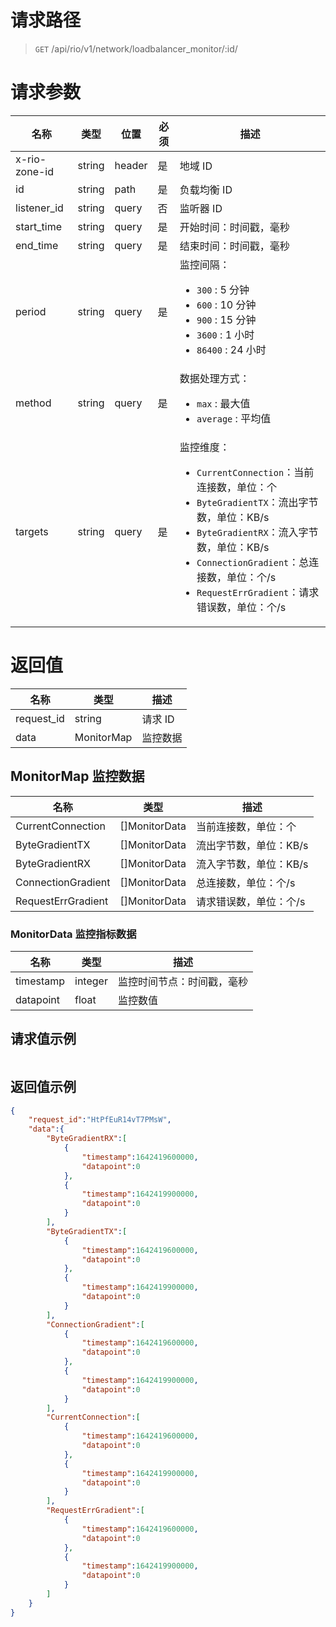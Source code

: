 <style>.topic-content-wrap .topic-detail table thead th { word-break: keep-all; }</style>


# 请求路径
> `GET` /api/rio/v1/network/loadbalancer_monitor/:id/

# 请求参数
名称 | 类型 | 位置 | 必须 | 描述 
----- | ----- | ----- | ----- | ----- 
x-rio-zone-id   | string | header| 是 | 地域 ID
id              | string | path  | 是 | 负载均衡 ID
listener_id     | string | query | 否 | 监听器 ID
start_time      | string | query | 是 | 开始时间：时间戳，毫秒
end_time        | string | query | 是 | 结束时间：时间戳，毫秒
period          | string | query | 是 | 监控间隔：<ul><li>`300` : 5 分钟</li><li>`600` : 10 分钟</li><li>`900` : 15 分钟</li><li>`3600` : 1 小时</li><li>`86400` : 24 小时</li></ul> 
method          | string | query | 是 | 数据处理方式：<ul><li>`max` : 最大值</li><li>`average` : 平均值</li></ul> 
targets         | string | query | 是 | 监控维度：<ul><li>`CurrentConnection`：当前连接数，单位：个</li><li>`ByteGradientTX`：流出字节数，单位：KB/s</li><li>`ByteGradientRX`：流入字节数，单位：KB/s</li><li>`ConnectionGradient`：总连接数，单位：个/s</li><li>`RequestErrGradient`：请求错误数，单位：个/s</li></ul>

# 返回值
名称 | 类型 |  描述
----- | ----- | -----
request_id	| string  | 请求 ID
data | MonitorMap | 监控数据

## MonitorMap 监控数据
名称 | 类型 |  描述
----- | ----- | -----
CurrentConnection   | []MonitorData | 当前连接数，单位：个
ByteGradientTX      | []MonitorData | 流出字节数，单位：KB/s
ByteGradientRX      | []MonitorData | 流入字节数，单位：KB/s
ConnectionGradient  | []MonitorData | 总连接数，单位：个/s
RequestErrGradient  | []MonitorData | 请求错误数，单位：个/s

### MonitorData 监控指标数据
名称 | 类型 |  描述
----- | ----- | -----
timestamp | integer | 监控时间节点：时间戳，毫秒
datapoint | float   | 监控数值

## 请求值示例
```json
```

## 返回值示例
```json
{
    "request_id":"HtPfEuR14vT7PMsW",
    "data":{
        "ByteGradientRX":[
            {
                "timestamp":1642419600000,
                "datapoint":0
            },
            {
                "timestamp":1642419900000,
                "datapoint":0
            }
        ],
        "ByteGradientTX":[
            {
                "timestamp":1642419600000,
                "datapoint":0
            },
            {
                "timestamp":1642419900000,
                "datapoint":0
            }
        ],
        "ConnectionGradient":[
            {
                "timestamp":1642419600000,
                "datapoint":0
            },
            {
                "timestamp":1642419900000,
                "datapoint":0
            }
        ],
        "CurrentConnection":[
            {
                "timestamp":1642419600000,
                "datapoint":0
            },
            {
                "timestamp":1642419900000,
                "datapoint":0
            }
        ],
        "RequestErrGradient":[
            {
                "timestamp":1642419600000,
                "datapoint":0
            },
            {
                "timestamp":1642419900000,
                "datapoint":0
            }
        ]
    }
}
```